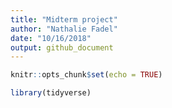 ```yaml
---
title: "Midterm project"
author: "Nathalie Fadel"
date: "10/16/2018"
output: github_document
---
```


```r
knitr::opts_chunk$set(echo = TRUE)

library(tidyverse)
```
